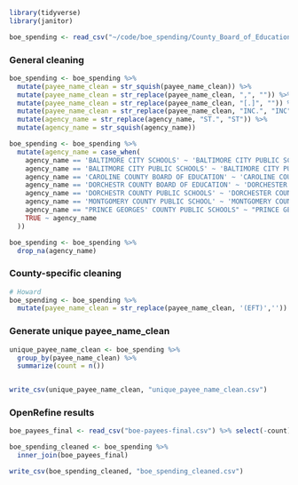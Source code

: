 ```r
library(tidyverse)
library(janitor)
```

```r
boe_spending <- read_csv("~/code/boe_spending/County_Board_of_Education_-_Spending_Disclosures.csv") %>% clean_names() %>% mutate(agency_name = str_to_upper(agency_name), payee_name_clean = str_to_upper(payee_name), payee_zip5 = str_sub(payee_zip, 1, 5))
```

### General cleaning

```r
boe_spending <- boe_spending %>% 
  mutate(payee_name_clean = str_squish(payee_name_clean)) %>% 
  mutate(payee_name_clean = str_replace(payee_name_clean, ",", "")) %>%
  mutate(payee_name_clean = str_replace(payee_name_clean, "[.]", "")) %>%
  mutate(payee_name_clean = str_replace(payee_name_clean, "INC.", "INC")) %>%
  mutate(agency_name = str_replace(agency_name, "ST.", "ST")) %>% 
  mutate(agency_name = str_squish(agency_name))

boe_spending <- boe_spending %>% 
  mutate(agency_name = case_when(
    agency_name == 'BALTIMORE CITY SCHOOLS' ~ 'BALTIMORE CITY PUBLIC SCHOOLS',
    agency_name == 'BALITMORE CITY PUBLIC SCHOOLS' ~ 'BALTIMORE CITY PUBLIC SCHOOLS',
    agency_name == 'CAROLINE COUNTY BOARD OF EDUCATION' ~ 'CAROLINE COUNTY PUBLIC SCHOOLS',
    agency_name == 'DORCHESTR COUNTY BOARD OF EDUCATION' ~ 'DORCHESTER COUNTY PUBLIC SCHOOLS',
    agency_name == 'DORCHESTR COUNTY PUBLIC SCHOOLS' ~ 'DORCHESTER COUNTY PUBLIC SCHOOLS',
    agency_name == 'MONTGOMERY COUNTY PUBLIC SCHOOL' ~ 'MONTGOMERY COUNTY PUBLIC SCHOOLS',
    agency_name == "PRINCE GEORGES' COUNTY PUBLIC SCHOOLS" ~ "PRINCE GEORGE'S COUNTY PUBLIC SCHOOLS",
    TRUE ~ agency_name
  ))

boe_spending <- boe_spending %>% 
  drop_na(agency_name)
```


### County-specific cleaning
```r
# Howard
boe_spending <- boe_spending %>% 
  mutate(payee_name_clean = str_replace(payee_name_clean, '(EFT)','')) %>% mutate(payee_name_clean = str_replace(payee_name_clean, ' (EFTPS ONLY)',''))

```


### Generate unique payee_name_clean

```r
unique_payee_name_clean <- boe_spending %>% 
  group_by(payee_name_clean) %>% 
  summarize(count = n())


write_csv(unique_payee_name_clean, "unique_payee_name_clean.csv")
```


### OpenRefine results

```r
boe_payees_final <- read_csv("boe-payees-final.csv") %>% select(-count)
```

```r
boe_spending_cleaned <- boe_spending %>% 
  inner_join(boe_payees_final)
```

```r
write_csv(boe_spending_cleaned, "boe_spending_cleaned.csv")
```

